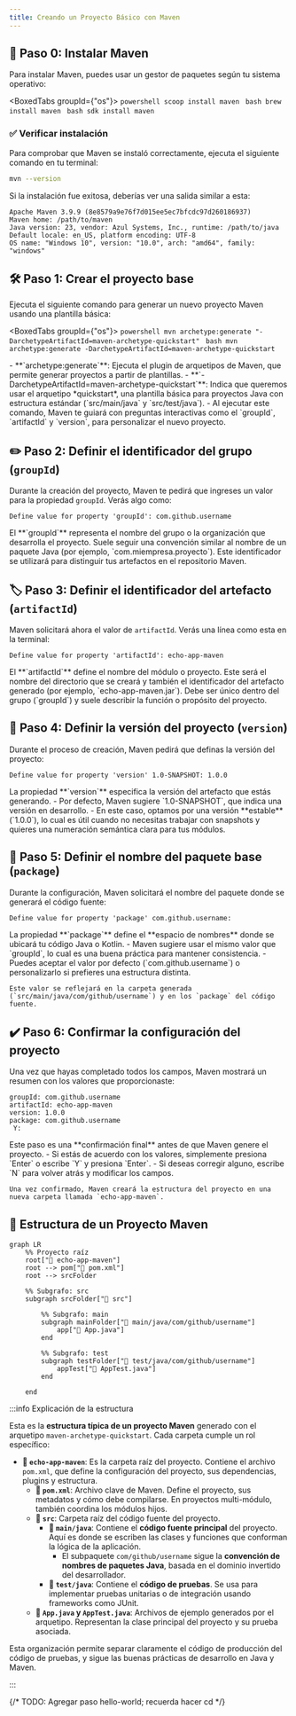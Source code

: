 ```yaml
---
title: Creando un Proyecto Básico con Maven
---
```


<ReadingTime/>
<GitHubRepoLink repo={"echo-app-maven"} user={"r8vnhill"} />

## 🧱 Paso 0: Instalar Maven

Para instalar Maven, puedes usar un gestor de paquetes según tu sistema operativo:

<BoxedTabs groupId={"os"}>
    <TabItem value="Windows" label="Windows">
        ```powershell
        scoop install maven
        ```
    </TabItem>
    <TabItem value="macOS" label="macOS">
        ```bash
        brew install maven
        ```
    </TabItem>
    <TabItem value="Linux" label="Linux">
        ```bash
        sdk install maven
        ```
    </TabItem>
</BoxedTabs>

### ✅ Verificar instalación

Para comprobar que Maven se instaló correctamente, ejecuta el siguiente comando en tu terminal:

```bash
mvn --version
```

Si la instalación fue exitosa, deberías ver una salida similar a esta:

```plaintext
Apache Maven 3.9.9 (8e8579a9e76f7d015ee5ec7bfcdc97d260186937)
Maven home: /path/to/maven
Java version: 23, vendor: Azul Systems, Inc., runtime: /path/to/java
Default locale: en_US, platform encoding: UTF-8
OS name: "Windows 10", version: "10.0", arch: "amd64", family: "windows"
```

## 🛠️ Paso 1: Crear el proyecto base

Ejecuta el siguiente comando para generar un nuevo proyecto Maven usando una plantilla básica:

<BoxedTabs groupId={"os"}>
    <TabItem value="Windows" label="Windows">
        ```powershell
        mvn archetype:generate "-DarchetypeArtifactId=maven-archetype-quickstart"
        ```
    </TabItem>
    <TabItem value="Linux/macOS" label="Linux/macOS">
        ```bash
        mvn archetype:generate -DarchetypeArtifactId=maven-archetype-quickstart
        ```
    </TabItem>
</BoxedTabs>

<Explanation>
    - **`archetype:generate`**: Ejecuta el plugin de arquetipos de Maven, que permite generar proyectos a partir de plantillas.
    - **`-DarchetypeArtifactId=maven-archetype-quickstart`**: Indica que queremos usar el arquetipo *quickstart*, una plantilla básica para proyectos Java con estructura estándar (`src/main/java` y `src/test/java`).
    - Al ejecutar este comando, Maven te guiará con preguntas interactivas como el `groupId`, `artifactId` y `version`, para personalizar el nuevo proyecto.
</Explanation>

## ✏️ Paso 2: Definir el identificador del grupo (`groupId`)

Durante la creación del proyecto, Maven te pedirá que ingreses un valor para la propiedad `groupId`. Verás algo como:

```plaintext
Define value for property 'groupId': com.github.username
```

<Explanation>
    El **`groupId`** representa el nombre del grupo o la organización que desarrolla el proyecto. Suele seguir una convención similar al nombre de un paquete Java (por ejemplo, `com.miempresa.proyecto`). Este identificador se utilizará para distinguir tus artefactos en el repositorio Maven.
</Explanation>

## 🏷️ Paso 3: Definir el identificador del artefacto (`artifactId`)

Maven solicitará ahora el valor de `artifactId`. Verás una línea como esta en la terminal:

```plaintext
Define value for property 'artifactId': echo-app-maven
```

<Explanation>
    El **`artifactId`** define el nombre del módulo o proyecto. Este será el nombre del directorio que se creará y también el identificador del artefacto generado (por ejemplo, `echo-app-maven.jar`).  
    Debe ser único dentro del grupo (`groupId`) y suele describir la función o propósito del proyecto.
</Explanation>

## 🧭 Paso 4: Definir la versión del proyecto (`version`)

Durante el proceso de creación, Maven pedirá que definas la versión del proyecto:

```plaintext
Define value for property 'version' 1.0-SNAPSHOT: 1.0.0
```

<Explanation>
    La propiedad **`version`** especifica la versión del artefacto que estás generando.  
    - Por defecto, Maven sugiere `1.0-SNAPSHOT`, que indica una versión en desarrollo.
    - En este caso, optamos por una versión **estable** (`1.0.0`), lo cual es útil cuando no necesitas trabajar con snapshots y quieres una numeración semántica clara para tus módulos.
</Explanation>

## 🧾 Paso 5: Definir el nombre del paquete base (`package`)

Durante la configuración, Maven solicitará el nombre del paquete donde se generará el código fuente:

```plaintext
Define value for property 'package' com.github.username:
```

<Explanation>
    La propiedad **`package`** define el **espacio de nombres** donde se ubicará tu código Java o Kotlin.  
    - Maven sugiere usar el mismo valor que `groupId`, lo cual es una buena práctica para mantener consistencia.  
    - Puedes aceptar el valor por defecto (`com.github.username`) o personalizarlo si prefieres una estructura distinta.

    Este valor se reflejará en la carpeta generada (`src/main/java/com/github/username`) y en los `package` del código fuente.
</Explanation>

## ✔️ Paso 6: Confirmar la configuración del proyecto

Una vez que hayas completado todos los campos, Maven mostrará un resumen con los valores que proporcionaste:

```plaintext
groupId: com.github.username  
artifactId: echo-app-maven  
version: 1.0.0  
package: com.github.username  
 Y:
```

<Explanation>
    Este paso es una **confirmación final** antes de que Maven genere el proyecto.  
    - Si estás de acuerdo con los valores, simplemente presiona `Enter` o escribe `Y` y presiona `Enter`.
    - Si deseas corregir alguno, escribe `N` para volver atrás y modificar los campos.

    Una vez confirmado, Maven creará la estructura del proyecto en una nueva carpeta llamada `echo-app-maven`.
</Explanation>

## 🌳 Estructura de un Proyecto Maven

```mermaid
graph LR
    %% Proyecto raíz
    root["📂 echo-app-maven"]
    root --> pom["📄 pom.xml"]
    root --> srcFolder

    %% Subgrafo: src
    subgraph srcFolder["📂 src"]

        %% Subgrafo: main
        subgraph mainFolder["📂 main/java/com/github/username"]
            app["📄 App.java"]
        end

        %% Subgrafo: test
        subgraph testFolder["📂 test/java/com/github/username"]
            appTest["📄 AppTest.java"]
        end

    end
```

:::info Explicación de la estructura

Esta es la **estructura típica de un proyecto Maven** generado con el arquetipo `maven-archetype-quickstart`. Cada carpeta cumple un rol específico:

- **📂 `echo-app-maven`**: Es la carpeta raíz del proyecto. Contiene el archivo `pom.xml`, que define la configuración del proyecto, sus dependencias, plugins y estructura.
    - **📄 `pom.xml`**: Archivo clave de Maven. Define el proyecto, sus metadatos y cómo debe compilarse. En proyectos multi-módulo, también coordina los módulos hijos.
    - **📂 `src`**: Carpeta raíz del código fuente del proyecto.
        - **📂 `main/java`**: Contiene el **código fuente principal** del proyecto. Aquí es donde se escriben las clases y funciones que conforman la lógica de la aplicación.
            - El subpaquete `com/github/username` sigue la **convención de nombres de paquetes Java**, basada en el dominio invertido del desarrollador.
        - **📂 `test/java`**: Contiene el **código de pruebas**. Se usa para implementar pruebas unitarias o de integración usando frameworks como JUnit.
    - **📄 `App.java` y `AppTest.java`**: Archivos de ejemplo generados por el arquetipo. Representan la clase principal del proyecto y su prueba asociada.

Esta organización permite separar claramente el código de producción del código de pruebas, y sigue las buenas prácticas de desarrollo en Java y Maven.

:::

{/* TODO: Agregar paso hello-world; recuerda hacer cd */}